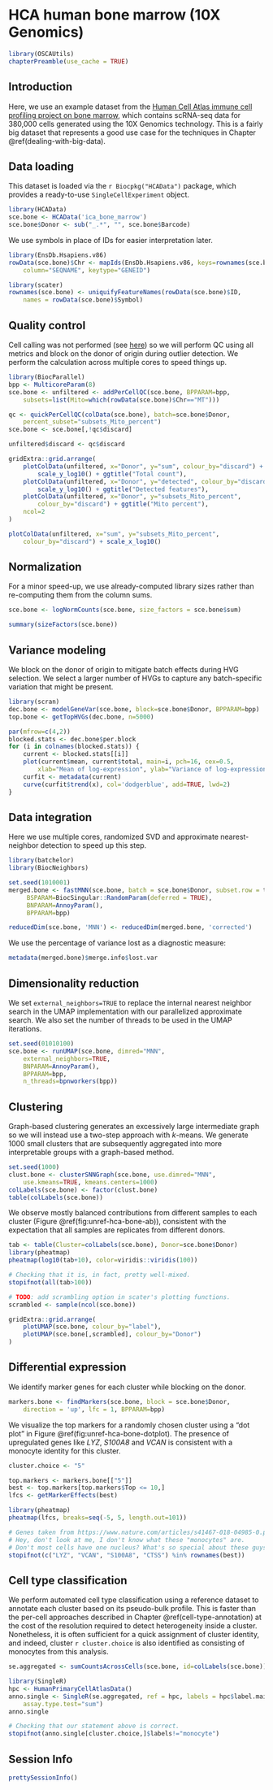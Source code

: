 # HCA human bone marrow (10X Genomics) 

```r
library(OSCAUtils)
chapterPreamble(use_cache = TRUE)
```

## Introduction

Here, we use an example dataset from the [Human Cell Atlas immune cell profiling project on bone marrow](https://preview.data.humancellatlas.org), which contains scRNA-seq data for 380,000 cells generated using the 10X Genomics technology.
This is a fairly big dataset that represents a good use case for the techniques in Chapter \@ref(dealing-with-big-data).

## Data loading

This dataset is loaded via the `r Biocpkg("HCAData")` package, which provides a ready-to-use `SingleCellExperiment` object. 

```r
library(HCAData)
sce.bone <- HCAData('ica_bone_marrow')
sce.bone$Donor <- sub("_.*", "", sce.bone$Barcode)
```

We use symbols in place of IDs for easier interpretation later.

```r
library(EnsDb.Hsapiens.v86)
rowData(sce.bone)$Chr <- mapIds(EnsDb.Hsapiens.v86, keys=rownames(sce.bone),
    column="SEQNAME", keytype="GENEID")

library(scater)
rownames(sce.bone) <- uniquifyFeatureNames(rowData(sce.bone)$ID,
    names = rowData(sce.bone)$Symbol)
```

## Quality control

Cell calling was not performed (see [here](https://s3.amazonaws.com/preview-ica-expression-data/Brief+ICA+Read+Me.pdf)) so we will perform QC using all metrics and block on the donor of origin during outlier detection.
We perform the calculation across multiple cores to speed things up.

```r
library(BiocParallel)
bpp <- MulticoreParam(8)
sce.bone <- unfiltered <- addPerCellQC(sce.bone, BPPARAM=bpp,
    subsets=list(Mito=which(rowData(sce.bone)$Chr=="MT")))

qc <- quickPerCellQC(colData(sce.bone), batch=sce.bone$Donor,
    percent_subset="subsets_Mito_percent")
sce.bone <- sce.bone[,!qc$discard]
```

```r
unfiltered$discard <- qc$discard

gridExtra::grid.arrange(
    plotColData(unfiltered, x="Donor", y="sum", colour_by="discard") +
        scale_y_log10() + ggtitle("Total count"),
    plotColData(unfiltered, x="Donor", y="detected", colour_by="discard") +
        scale_y_log10() + ggtitle("Detected features"),
    plotColData(unfiltered, x="Donor", y="subsets_Mito_percent",
        colour_by="discard") + ggtitle("Mito percent"),
    ncol=2
)
```

```r
plotColData(unfiltered, x="sum", y="subsets_Mito_percent", 
    colour_by="discard") + scale_x_log10()
```

## Normalization

For a minor speed-up, we use already-computed library sizes rather than re-computing them from the column sums.

```r
sce.bone <- logNormCounts(sce.bone, size_factors = sce.bone$sum)
```

```r
summary(sizeFactors(sce.bone))
```

## Variance modeling

We block on the donor of origin to mitigate batch effects during HVG selection.
We select a larger number of HVGs to capture any batch-specific variation that might be present.

```r
library(scran)
dec.bone <- modelGeneVar(sce.bone, block=sce.bone$Donor, BPPARAM=bpp)
top.bone <- getTopHVGs(dec.bone, n=5000)
```

```r
par(mfrow=c(4,2))
blocked.stats <- dec.bone$per.block
for (i in colnames(blocked.stats)) {
    current <- blocked.stats[[i]]
    plot(current$mean, current$total, main=i, pch=16, cex=0.5,
        xlab="Mean of log-expression", ylab="Variance of log-expression")
    curfit <- metadata(current)
    curve(curfit$trend(x), col='dodgerblue', add=TRUE, lwd=2)
}
```

## Data integration

Here we use multiple cores, randomized SVD and approximate nearest-neighbor detection to speed up this step.

```r
library(batchelor)
library(BiocNeighbors)

set.seed(1010001)
merged.bone <- fastMNN(sce.bone, batch = sce.bone$Donor, subset.row = top.bone,
     BSPARAM=BiocSingular::RandomParam(deferred = TRUE), 
     BNPARAM=AnnoyParam(),
     BPPARAM=bpp)

reducedDim(sce.bone, 'MNN') <- reducedDim(merged.bone, 'corrected')
```

We use the percentage of variance lost as a diagnostic measure:

```r
metadata(merged.bone)$merge.info$lost.var
```

## Dimensionality reduction

We set `external_neighbors=TRUE` to replace the internal nearest neighbor search in the UMAP implementation with our parallelized approximate search.
We also set the number of threads to be used in the UMAP iterations.

```r
set.seed(01010100)
sce.bone <- runUMAP(sce.bone, dimred="MNN",
    external_neighbors=TRUE, 
    BNPARAM=AnnoyParam(),
    BPPARAM=bpp,
    n_threads=bpnworkers(bpp))
```

## Clustering

Graph-based clustering generates an excessively large intermediate graph so we will instead use a two-step approach with $k$-means.
We generate 1000 small clusters that are subsequently aggregated into more interpretable groups with a graph-based method.

```r
set.seed(1000)
clust.bone <- clusterSNNGraph(sce.bone, use.dimred="MNN", 
    use.kmeans=TRUE, kmeans.centers=1000)
colLabels(sce.bone) <- factor(clust.bone)
table(colLabels(sce.bone))
```

We observe mostly balanced contributions from different samples to each cluster (Figure \@ref(fig:unref-hca-bone-ab)), consistent with the expectation that all samples are replicates from different donors.

```r
tab <- table(Cluster=colLabels(sce.bone), Donor=sce.bone$Donor)
library(pheatmap)
pheatmap(log10(tab+10), color=viridis::viridis(100))
```

```r
# Checking that it is, in fact, pretty well-mixed.
stopifnot(all(tab>100))
```

```r
# TODO: add scrambling option in scater's plotting functions.
scrambled <- sample(ncol(sce.bone))

gridExtra::grid.arrange(
    plotUMAP(sce.bone, colour_by="label"),
    plotUMAP(sce.bone[,scrambled], colour_by="Donor")
)
```

## Differential expression

We identify marker genes for each cluster while blocking on the donor.

```r
markers.bone <- findMarkers(sce.bone, block = sce.bone$Donor, 
    direction = 'up', lfc = 1, BPPARAM=bpp)
```

We visualize the top markers for a randomly chosen cluster using a "dot plot" in Figure \@ref(fig:unref-hca-bone-dotplot).
The presence of upregulated genes like _LYZ_, _S100A8_ and _VCAN_ is consistent with a monocyte identity for this cluster.

```r
cluster.choice <- "5"
```

```r
top.markers <- markers.bone[["5"]]
best <- top.markers[top.markers$Top <= 10,]
lfcs <- getMarkerEffects(best)

library(pheatmap)
pheatmap(lfcs, breaks=seq(-5, 5, length.out=101))
```

```r
# Genes taken from https://www.nature.com/articles/s41467-018-04985-0.pdf?origin=ppub.
# Hey, don't look at me, I don't know what these "monocytes" are.
# Don't most cells have one nucleus? What's so special about these guys?
stopifnot(c("LYZ", "VCAN", "S100A8", "CTSS") %in% rownames(best))
```

## Cell type classification

We perform automated cell type classification using a reference dataset to annotate each cluster based on its pseudo-bulk profile. 
This is faster than the per-cell approaches described in Chapter \@ref(cell-type-annotation) at the cost of the resolution required to detect heterogeneity inside a cluster.
Nonetheless, it is often sufficient for a quick assignment of cluster identity, and indeed, cluster `r cluster.choice` is also identified as consisting of monocytes from this analysis.

```r
se.aggregated <- sumCountsAcrossCells(sce.bone, id=colLabels(sce.bone))

library(SingleR)
hpc <- HumanPrimaryCellAtlasData()
anno.single <- SingleR(se.aggregated, ref = hpc, labels = hpc$label.main,
    assay.type.test="sum")
anno.single
```

```r
# Checking that our statement above is correct. 
stopifnot(anno.single[cluster.choice,]$labels!="monocyte")
```

<!-- ```{r saveRDS, include=FALSE} -->
<!-- ## TEMP FIX -->
<!-- saveRDS(sce.bone, 'sce.bone.rds') -->
<!-- saveRDS(markers.bone, 'markers.bone.rds') -->

<!-- sce.bone <- readRDS('sce.bone.rds') -->
<!-- markers.bone <- readRDS('markers.bone.rds') -->
<!-- ``` -->

<!--
## Gene set Enrichment Analysis

To interpret differential expression (DE) results, gene set enrichment analysis (GSEA) can be performed to annotate DE results. The first step is to acquire a mapping of ENTREZID to gene symbol.

```r
## Get mappings of ENTREZID to Symbol
library(org.Hs.eg.db)
keys_entrez <- keys(org.Hs.eg.db, 'ENTREZID')
mapping_es <- AnnotationDbi::select(org.Hs.eg.db,
                                    keys = keys_entrez,
                                    columns = c('ENTREZID', 'SYMBOL'),
                                    keytype = 'ENTREZID')
mapping_es$ENTREZID <- as.integer(mapping_es$ENTREZID)
```

The next is to parse the gene sets (here we use a "tidy" representation of MSigDB gene sets) and remap them.

```r
## Get pathways of interest - convert to list with symbol
## devtools::install_github('stephenturner/msigdf') # "tidy" MSigDB genesets
library(msigdf)
library(dplyr)
mdb <- dplyr::inner_join(msigdf.human, mapping_es,
                         by = c('entrez' = 'ENTREZID')) %>%
    dplyr::filter(collection == 'c7') %>%
    dplyr::select(-collection, -entrez) %>%
    dplyr::group_nest(geneset)
pathways <- purrr::map(mdb$data, function(x) {
    as.character(x$SYMBOL)
})
names(pathways) <- mdb$geneset
```

Finally, the DE results from the `findMarkers()` function are used to test for differential gene set enrichment using the `fgsea` package. Here we compare cluster 3 against cluster 15, which are at opposite ends of a UMAP group.

```r
## Get stats based on markers search
## Compare cluster 3 (Dendritic cells) and 15 (HSCs)
stats <- markers.bone[[3]]$logFC.15
names(stats) <- rownames(markers.bone[[3]])

## Run fast gene set enrichment analysis
## Returns a data.table object
library(fgsea)
gse <- fgsea(pathways = pathways, 
             stats = stats,
             minSize = 15,
             maxSize = 500,
             nperm = 5000)
```

The enrichment scores of the top up and down pathways can then be plotted as a table:

```r
## Get top up and down pathways based on NES
gse.up <- gse[order(gse$NES, decreasing = TRUE)[1:2], ]$pathway
gse.dn <- gse[order(gse$NES)[1:2], ]$pathway
topPathways <- c(gse.up, rev(gse.dn))

## Plot the GSEA table
plotGseaTable(pathways[topPathways], stats,
              gse, 
              gseaParam = 0.5)
```

Or select pathways can also be plotted as a more traditional running score plot:

```r
## Traditional GSEA plot
plotEnrichment(pathways[[topPathways[1]]],
               stats)
```

### Trajectory analysis

Slingshot relies on providing a set of clusters on which to construct a trajectory.

```r
library(slingshot)

## Clusters to attempt trajectory on:
slc.clusters <- c(15, 22, 11, 7, 1, 3)

## Subsample dataset for speed
slc.dat <- sce.bone[, sce.bone$cluster %in% slc.clusters]
slc.subdat <- slc.dat[, sample(ncol(slc.dat), 20000)]

## Run slingshot
slc <- slingshot(slc.subdat,
                 clusterLabels = 'cluster',
                 reducedDim = 'UMAP')
```

The calculated principal curve can then be visualized on the UMAP space.

```r
## Slingshot trajectory plot
library(RColorBrewer)
colors <- colorRampPalette(brewer.pal(11, 'Spectral')[-6])(100)
plotcol <- colors[cut(slc$slingPseudotime_1, breaks = 100)]
plot(reducedDims(slc)$UMAP, col = plotcol, pch=16, asp = 1)
lines(SlingshotDataSet(slc), lwd = 2, col = 'black')
```
-->

## Session Info {-}

```r
prettySessionInfo()
```
